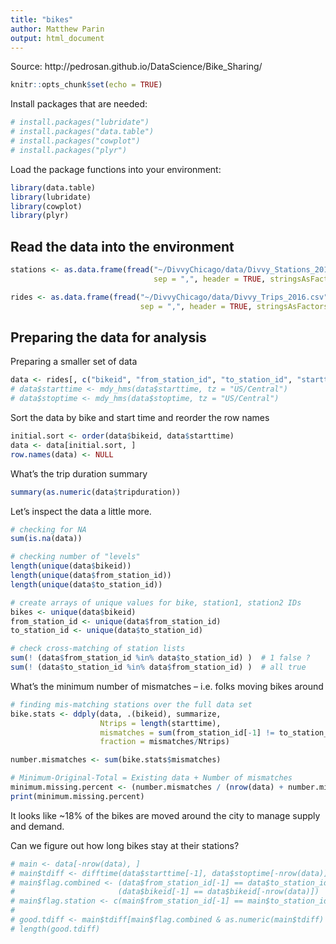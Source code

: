 ```yaml
---
title: "bikes"
author: Matthew Parin
output: html_document
---
```


Source: http://pedrosan.github.io/DataScience/Bike_Sharing/

```r
knitr::opts_chunk$set(echo = TRUE)
```

Install packages that are needed:

```r
# install.packages("lubridate")
# install.packages("data.table")
# install.packages("cowplot")
# install.packages("plyr")
```

Load the package functions into your environment:

```r
library(data.table)
library(lubridate)
library(cowplot)
library(plyr)
```

## Read the data into the environment

```r
stations <- as.data.frame(fread("~/DivvyChicago/data/Divvy_Stations_2017_Q1Q2.csv",
                                sep = ",", header = TRUE, stringsAsFactors = FALSE))
```

```r
rides <- as.data.frame(fread("~/DivvyChicago/data/Divvy_Trips_2016.csv",
                             sep = ",", header = TRUE, stringsAsFactors = FALSE))
```

## Preparing the data for analysis

Preparing a smaller set of data

```r
data <- rides[, c("bikeid", "from_station_id", "to_station_id", "starttime", "stoptime", "tripduration")]
# data$starttime <- mdy_hms(data$starttime, tz = "US/Central")
# data$stoptime <- mdy_hms(data$stoptime, tz = "US/Central")
```

Sort the data by bike and start time and reorder the row names

```r
initial.sort <- order(data$bikeid, data$starttime)
data <- data[initial.sort, ]
row.names(data) <- NULL
```

What's the trip duration summary

```r
summary(as.numeric(data$tripduration))
```

Let's inspect the data a little more.

```r
# checking for NA
sum(is.na(data))

# checking number of "levels" 
length(unique(data$bikeid))
length(unique(data$from_station_id))
length(unique(data$to_station_id))

# create arrays of unique values for bike, station1, station2 IDs
bikes <- unique(data$bikeid)
from_station_id <- unique(data$from_station_id)
to_station_id <- unique(data$to_station_id)

# check cross-matching of station lists
sum(! (data$from_station_id %in% data$to_station_id) )  # 1 false ?
sum(! (data$to_station_id %in% data$from_station_id) )  # all true
```

What's the minimum number of mismatches -- i.e. folks moving bikes around

```r
# finding mis-matching stations over the full data set
bike.stats <- ddply(data, .(bikeid), summarize, 
                    Ntrips = length(starttime),
                    mismatches = sum(from_station_id[-1] != to_station_id[1:(length(starttime)-1)]), 
                    fraction = mismatches/Ntrips)

number.mismatches <- sum(bike.stats$mismatches) 

# Minimum-Original-Total = Existing data + Number of mismatches
minimum.missing.percent <- (number.mismatches / (nrow(data) + number.mismatches))*100
print(minimum.missing.percent)
```

It looks like ~18% of the bikes are moved around the city to manage supply and demand.

Can we figure out how long bikes stay at their stations?

```r
# main <- data[-nrow(data), ]
# main$tdiff <- difftime(data$starttime[-1], data$stoptime[-nrow(data)])
# main$flag.combined <- (data$from_station_id[-1] == data$to_station_id[-nrow(data)]) & 
#                       (data$bikeid[-1] == data$bikeid[-nrow(data)])
# main$flag.station <- c(main$from_station_id[-1] == main$to_station_id[-nrow(main)], NA)
# 
# good.tdiff <- main$tdiff[main$flag.combined & as.numeric(main$tdiff) > 0]
# length(good.tdiff)
```





